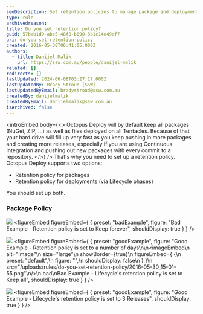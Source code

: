 ```yaml
---
seoDescription: Set retention policies to manage package and deployment storage on Octopus Deploy, ensuring efficient disk space usage.
type: rule
archivedreason:
title: Do you set retention policy?
guid: 57bab1d9-abe5-48f0-b090-3b1c14e49df7
uri: do-you-set-retention-policy
created: 2016-05-30T06:41:05.000Z
authors:
  - title: Danijel Malik
    url: https://ssw.com.au/people/danijel-malik
related: []
redirects: []
lastUpdated: 2024-06-08T03:27:17.000Z
lastUpdatedBy: Brady Stroud [SSW]
lastUpdatedByEmail: bradystroud@ssw.com.au
createdBy: danijelmalik
createdByEmail: danijelmalik@ssw.com.au
isArchived: false
---
```


<introEmbed
  body={<>
Octopus Deploy will by default keep all packages (NuGet, ZIP, …) as well as files deployed on all Tentacles. Because of that your hard drive will fill up very fast as you keep pushing in more packages and creating more releases, especially if you are using Continuous Integration and pushing out new packages with every commit to a repository.
  </>}
/>
That's why you need to set up a retention policy. Octopus Deploy supports two options:

- Retention policy for packages
- Retention policy for deployments (via Lifecycle phases)

You should set up both.

### Package Policy

![](/uploads/rules/do-you-set-retention-policy/2016-05-30_15-00-04.png)
<figureEmbed figureEmbed={ {
  preset: "badExample",
  figure: "Bad Example - Retention policy is set to Keep forever",
  shouldDisplay: true
} } />


![](/uploads/rules/do-you-set-retention-policy/2016-05-30_15-00-29.png)
<figureEmbed figureEmbed={ {
  preset: "goodExample",
  figure: "Good Example - Retention policy is set to a number of days\n\n<imageEmbed\n  alt=\"Image\"\n  size=\"large\"\n  showBorder={true}\n  figureEmbed={ {\n    preset: \"default\",\n    figure: \"\",\n    shouldDisplay: false\n  } }\n  src=\"/uploads/rules/do-you-set-retention-policy/2016-05-30_15-01-55.png\"\n/>\n bad\nBad Example - Lifecycle's retention policy is set to Keep all",
  shouldDisplay: true
} } />


![](/uploads/rules/do-you-set-retention-policy/2016-05-30_15-49-37.png)
<figureEmbed figureEmbed={ {
  preset: "goodExample",
  figure: "Good Example - Lifecycle's retention policy is set to 3 Releases",
  shouldDisplay: true
} } />
